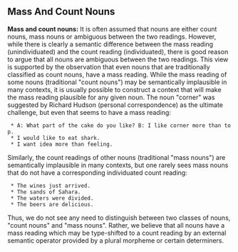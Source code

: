==  Mass And Count Nouns ==

'''Mass and count nouns:''' It is often assumed that nouns are either count nouns, mass nouns or ambiguous between the two readings. However, while there is clearly a semantic difference between the mass reading (unindividuated) and the count reading (individuated), there is good reason to argue that all nouns are ambiguous between the two readings. This view is supported by the observation that even nouns that are traditionally classified as count nouns, have a mass reading. While the mass reading of some nouns (traditional "count nouns") may be semantically implausible in many contexts, it is usually possible to construct a context that will make the mass reading plausible for any given noun. The noun "corner" was suggested by Richard Hudson (personal correspondence) as the ultimate challenge, but even that seems to have a mass reading:

  * A: What part of the cake do you like? B: I like corner more than top.
  * I would like to eat shark.
  * I want idea more than feeling.

Similarly, the count readings of other nouns (traditional "mass nouns") are semantically implausible in many contexts, but one rarely sees mass nouns that do not have a corresponding individuated count reading:

  * The wines just arrived.
  * The sands of Sahara.
  * The waters were divided.
  * The beers are delicious.

Thus, we do not see any need to distinguish between two classes of nouns, "count nouns" and "mass nouns". Rather, we believe that all nouns have a mass reading which may be type-shifted to a count reading by an external semantic operator provided by a plural morpheme or certain determiners.
